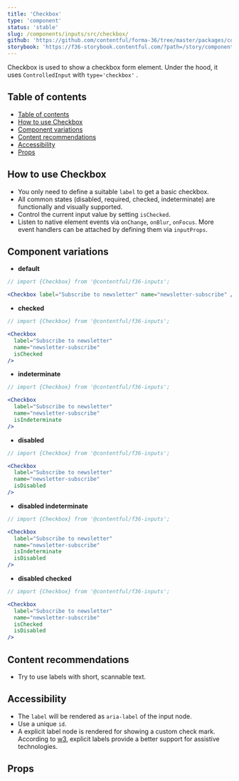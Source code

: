 ```yaml
---
title: 'Checkbox'
type: 'component'
status: 'stable'
slug: /components/inputs/src/checkbox/
github: 'https://github.com/contentful/forma-36/tree/master/packages/components/inputs/src/checkbox'
storybook: 'https://f36-storybook.contentful.com/?path=/story/components-checkbox--overview'
---
```


Checkbox is used to show a checkbox form element. Under the hood, it uses `ControlledInput` with `type='checkbox'` .

## Table of contents

- [Table of contents](#table-of-contents)
- [How to use Checkbox](#how-to-use-checkbox)
- [Component variations](#component-variations)
- [Content recommendations](#content-recommendations)
- [Accessibility](#accessibility)
- [Props](#props)

## How to use Checkbox

- You only need to define a suitable `label` to get a basic checkbox.
- All common states (disabled, required, checked, indeterminate) are functionally and visually supported.
- Control the current input value by setting `isChecked`.
- Listen to native element events via `onChange`, `onBlur`, `onFocus`. More event handlers can be attached by defining them via `inputProps`.

## Component variations

- **default**

```jsx
// import {Checkbox} from '@contentful/f36-inputs';

<Checkbox label="Subscribe to newsletter" name="newsletter-subscribe" />
```

- **checked**

```jsx
// import {Checkbox} from '@contentful/f36-inputs';

<Checkbox
  label="Subscribe to newsletter"
  name="newsletter-subscribe"
  isChecked
/>
```

- **indeterminate**

```jsx
// import {Checkbox} from '@contentful/f36-inputs';

<Checkbox
  label="Subscribe to newsletter"
  name="newsletter-subscribe"
  isIndeterminate
/>
```

- **disabled**

```jsx
// import {Checkbox} from '@contentful/f36-inputs';

<Checkbox
  label="Subscribe to newsletter"
  name="newsletter-subscribe"
  isDisabled
/>
```

- **disabled indeterminate**

```jsx
// import {Checkbox} from '@contentful/f36-inputs';

<Checkbox
  label="Subscribe to newsletter"
  name="newsletter-subscribe"
  isIndeterminate
  isDisabled
/>
```

- **disabled checked**

```jsx
// import {Checkbox} from '@contentful/f36-inputs';

<Checkbox
  label="Subscribe to newsletter"
  name="newsletter-subscribe"
  isChecked
  isDisabled
/>
```

## Content recommendations

- Try to use labels with short, scannable text.

## Accessibility

- The `label` will be rendered as `aria-label` of the input node.
- Use a unique `id`.
- A explicit label node is rendered for showing a custom check mark. According to [w3](https://www.w3.org/WAI/tutorials/forms/labels/#associating-labels-implicitly), explicit labels provide a better support for assistive technologies.

## Props


<Props of="Checkbox" />

